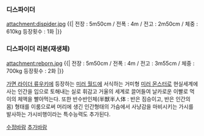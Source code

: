 === 디스파이더 ===
attachment:dispider.jpg
{{|
전장 : 5m50cm / 전폭 : 4m / 
전고 : 2m50cm / 체중 : 610kg
등장횟수 : 1화
|}}

=== 디스파이더 리본(재생체) ===
attachment:reborn.jpg
{{|
전장 : 5m50cm / 전폭 : 4m /
전고 : 3m55cm / 체중 : 700kg
등장횟수 : 2화
|}}

[[가면 라이더 류우키]]에 등장하는 [[미러 월드]]에 서식하는 거미형 [[미러 몬스터]]로 현실세계에 사는 인간을 입으로 토해내는 실로 휘감고 거울의 세계로 끌어들여 날카로운 이빨로 먹이의 체액을 빨아먹는다. 또한 반수반인체(半獣半人体 : 반은 짐승이고, 반은 인간의 몸) 형태를 이룸으로써 머리에 생긴 인간형태의 가슴에서 사냥감을 마비시키는 가시를 발사하는 가시비행이라는 특수능력도 추가된다.

[[수정바람]]
[[추가바람]]
